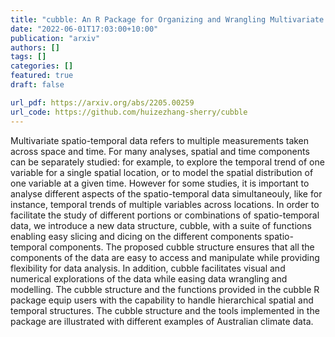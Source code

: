 ```yaml
---
title: "cubble: An R Package for Organizing and Wrangling Multivariate Spatio-temporal Data"
date: "2022-06-01T17:03:00+10:00"
publication: "arxiv"
authors: []
tags: []
categories: []
featured: true
draft: false

url_pdf: https://arxiv.org/abs/2205.00259
url_code: https://github.com/huizezhang-sherry/cubble
---
```


Multivariate spatio-temporal data refers to multiple measurements taken across space and time. For many analyses, spatial and time components can be separately studied: for example, to explore the temporal trend of one variable for a single spatial location, or to model the spatial distribution of one variable at a given time. However for some studies, it is important to analyse different aspects of the spatio-temporal data simultaneouly, like for instance, temporal trends of multiple variables across locations. In order to facilitate the study of different portions or combinations of spatio-temporal data, we introduce a new data structure, cubble, with a suite of functions enabling easy slicing and dicing on the different components spatio-temporal components. The proposed cubble structure ensures that all the components of the data are easy to access and manipulate while providing flexibility for data analysis. In addition, cubble facilitates visual and numerical explorations of the data while easing data wrangling and modelling. The cubble structure and the functions provided in the cubble R package equip users with the capability to handle hierarchical spatial and temporal structures. The cubble structure and the tools implemented in the package are illustrated with different examples of Australian climate data.

